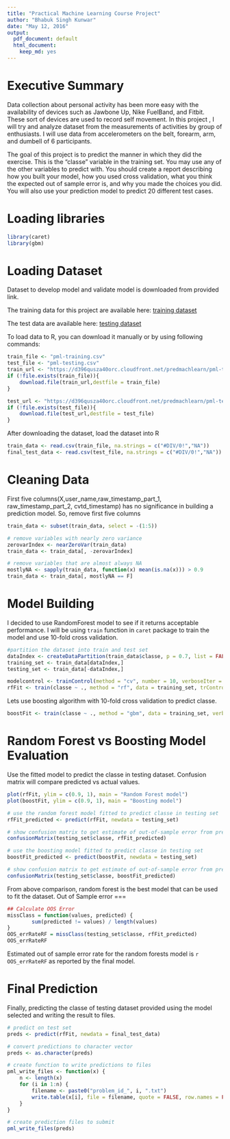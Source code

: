 ---
title: "Practical Machine Learning Course Project"
author: "Bhabuk Singh Kunwar"
date: "May 12, 2016"
output:
  pdf_document: default
  html_document:
    keep_md: yes
---
Executive Summary
===
Data collection about personal activity has been more easy with the availability of devices such as Jawbone Up, Nike FuelBand, and Fitbit. These sort of devices are used to record self movement. In this project , I will try and analyze dataset from the measurements of activities by group of enthusiasts. I will use data from accelerometers on the belt, forearm, arm, and dumbell of 6 participants. 

The goal of this project is to predict the manner in which they did the exercise. This is the "classe" variable in the training set. You may use any of the other variables to predict with. You should create a report describing how you built your model, how you used cross validation, what you think the expected out of sample error is, and why you made the choices you did. You will also use your prediction model to predict 20 different test cases.

Loading libraries
===
```{r loadinglibrary}
library(caret)
library(gbm)
```

Loading Dataset
===
Dataset to develop model and validate model is downloaded from provided link.

The training data for this project are available here:
[training dataset](https://d396qusza40orc.cloudfront.net/predmachlearn/pml-training.csv)

The test data are available here:
[testing dataset](https://d396qusza40orc.cloudfront.net/predmachlearn/pml-testing.csv)

To load data to R, you can download it manually or by using following commands:
```{r downloaddata}
train_file <- "pml-training.csv"
test_file <- "pml-testing.csv" 
train_url <- "https://d396qusza40orc.cloudfront.net/predmachlearn/pml-training.csv"
if (!file.exists(train_file)){
    download.file(train_url,destfile = train_file)    
}

test_url <- "https://d396qusza40orc.cloudfront.net/predmachlearn/pml-testing.csv"
if (!file.exists(test_file)){
    download.file(test_url,destfile = test_file)  
}
```

After downloading the dataset, load the dataset into R
```{r loaddata, echo=TRUE, cache=TRUE}
train_data <- read.csv(train_file, na.strings = c("#DIV/0!","NA"))
final_test_data <- read.csv(test_file, na.strings = c("#DIV/0!","NA"))
```

# Cleaning Data
First five columns(X,user_name,raw_timestamp_part_1, raw_timestamp_part_2, cvtd_timestamp) has no significance in building a prediction model. So, remove first five columns
```{r cleaningdata}
train_data <- subset(train_data, select = -(1:5))

# remove variables with nearly zero variance
zerovarIndex <- nearZeroVar(train_data)
train_data <- train_data[, -zerovarIndex]

# remove variables that are almost always NA
mostlyNA <- sapply(train_data, function(x) mean(is.na(x))) > 0.9
train_data <- train_data[, mostlyNA == F]
```

Model Building
===
I decided to use RandomForest model to see if it returns acceptable performance. I will be using `train` function in `caret` package to train the model and use 10-fold cross validation.
```{r randomforest, cache=TRUE}
#partition the dataset into train and test set
dataIndex <- createDataPartition(train_data$classe, p = 0.7, list = FALSE)
training_set <- train_data[dataIndex,]
testing_set <- train_data[-dataIndex,]

modelcontrol <- trainControl(method = "cv", number = 10, verboseIter = FALSE)
rfFit <- train(classe ~ ., method = "rf", data = training_set, trControl = modelcontrol)
```

Lets use boosting algorithm with 10-fold cross validation to predict classe.
```{r boosting, cache = TRUE}
boostFit <- train(classe ~ ., method = "gbm", data = training_set, verbose = FALSE, trControl = modelcontrol)
```

Random Forest vs Boosting Model Evaluation
===
Use the fitted model to predict the classe in testing dataset. Confusion matrix will compare predicted vs actual values.
```{r Fitevaluation, cache=TRUE}
plot(rfFit, ylim = c(0.9, 1), main = "Random Forest model")
plot(boostFit, ylim = c(0.9, 1), main = "Boosting model")

# use the random forest model fitted to predict classe in testing set
rfFit_predicted <- predict(rfFit, newdata = testing_set)

# show confusion matrix to get estimate of out-of-sample error from prediction
confusionMatrix(testing_set$classe, rfFit_predicted)

# use the boosting model fitted to predict classe in testing set
boostFit_predicted <- predict(boostFit, newdata = testing_set)

# show confusion matrix to get estimate of out-of-sample error from prediction
confusionMatrix(testing_set$classe, boostFit_predicted)
```

From above comparison, random forest is the best model that can be used to fit the dataset. 
Out of Sample error
===
```{r oos, cache=TRUE}
## Calculate OOS Error
missClass = function(values, predicted) {
        sum(predicted != values) / length(values)
}
OOS_errRateRF = missClass(testing_set$classe, rfFit_predicted)
OOS_errRateRF
```

Estimated out of sample error rate for the random forests model is `r OOS_errRateRF` as reported by the final model.

Final Prediction
===
Finally, predicting the classe of testing dataset provided using the model selected and writing the result to files.
```{r prediction, cache=TRUE}
# predict on test set
preds <- predict(rfFit, newdata = final_test_data)

# convert predictions to character vector
preds <- as.character(preds)

# create function to write predictions to files
pml_write_files <- function(x) {
    n <- length(x)
    for (i in 1:n) {
        filename <- paste0("problem_id_", i, ".txt")
        write.table(x[i], file = filename, quote = FALSE, row.names = FALSE, col.names = FALSE)
    }
}

# create prediction files to submit
pml_write_files(preds)
```
